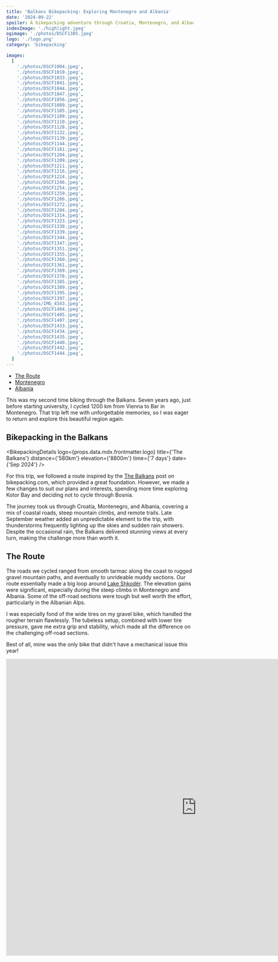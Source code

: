 ```yaml
---
title: 'Balkans Bikepacking: Exploring Montenegro and Albania'
date: '2024-09-22'
spoiler: A bikepacking adventure through Croatia, Montenegro, and Albania. Mountain trails, coastal roads, and the passes of the Albanian Alps.
indexImage: './highlight.jpeg'
ogimage: './photos/DSCF1385.jpeg'
logo: './logo.png'
category: 'bikepacking'

images:
  [
    './photos/DSCF1004.jpeg',
    './photos/DSCF1010.jpeg',
    './photos/DSCF1033.jpeg',
    './photos/DSCF1041.jpeg',
    './photos/DSCF1044.jpeg',
    './photos/DSCF1047.jpeg',
    './photos/DSCF1056.jpeg',
    './photos/DSCF1089.jpeg',
    './photos/DSCF1105.jpeg',
    './photos/DSCF1109.jpeg',
    './photos/DSCF1110.jpeg',
    './photos/DSCF1128.jpeg',
    './photos/DSCF1132.jpeg',
    './photos/DSCF1139.jpeg',
    './photos/DSCF1144.jpeg',
    './photos/DSCF1161.jpeg',
    './photos/DSCF1204.jpeg',
    './photos/DSCF1209.jpeg',
    './photos/DSCF1211.jpeg',
    './photos/DSCF1216.jpeg',
    './photos/DSCF1224.jpeg',
    './photos/DSCF1246.jpeg',
    './photos/DSCF1254.jpeg',
    './photos/DSCF1259.jpeg',
    './photos/DSCF1266.jpeg',
    './photos/DSCF1272.jpeg',
    './photos/DSCF1284.jpeg',
    './photos/DSCF1314.jpeg',
    './photos/DSCF1323.jpeg',
    './photos/DSCF1330.jpeg',
    './photos/DSCF1339.jpeg',
    './photos/DSCF1344.jpeg',
    './photos/DSCF1347.jpeg',
    './photos/DSCF1351.jpeg',
    './photos/DSCF1355.jpeg',
    './photos/DSCF1360.jpeg',
    './photos/DSCF1361.jpeg',
    './photos/DSCF1369.jpeg',
    './photos/DSCF1378.jpeg',
    './photos/DSCF1385.jpeg',
    './photos/DSCF1389.jpeg',
    './photos/DSCF1395.jpeg',
    './photos/DSCF1397.jpeg',
    './photos/IMG_4343.jpeg',
    './photos/DSCF1404.jpeg',
    './photos/DSCF1405.jpeg',
    './photos/DSCF1407.jpeg',
    './photos/DSCF1433.jpeg',
    './photos/DSCF1434.jpeg',
    './photos/DSCF1435.jpeg',
    './photos/DSCF1440.jpeg',
    './photos/DSCF1442.jpeg',
    './photos/DSCF1444.jpeg',
  ]
---
```


- [The Route](#the-route)
- [Montenegro](#montenegro)
- [Albania](#albania)

<MakeItBigContainer>
  <ImageComponent image={props.data.mdx.frontmatter.images[39]} />
</MakeItBigContainer>

This was my second time biking through the Balkans. Seven years ago, just before starting university, I cycled 1200 km from Vienna to Bar in Montenegro. That trip left me with unforgettable memories, so I was eager to return and explore this beautiful region again.

## Bikepacking in the Balkans

<BikepackingDetails
  logo={props.data.mdx.frontmatter.logo}
  title={'The Balkans'}
  distance={'580km'}
  elevation={'8800m'}
  time={'7 days'}
  date={'Sep 2024'}
/>

For this trip, we followed a route inspired by the [The Balkans](https://bikepacking.com/plog/balkans-bikepacking-video/) post on bikepacking.com, which provided a great foundation. However, we made a few changes to suit our plans and interests, spending more time exploring Kotor Bay and deciding not to cycle through Bosnia.

The journey took us through Croatia, Montenegro, and Albania, covering a mix of coastal roads, steep mountain climbs, and remote trails. Late September weather added an unpredictable element to the trip, with thunderstorms frequently lighting up the skies and sudden rain showers. Despite the occasional rain, the Balkans delivered stunning views at every turn, making the challenge more than worth it.

## The Route

The roads we cycled ranged from smooth tarmac along the coast to rugged gravel mountain paths, and eventually to unrideable muddy sections. Our route essentially made a big loop around [Lake Shkodër](https://en.wikipedia.org/wiki/Lake_Skadar). The elevation gains were significant, especially during the steep climbs in Montenegro and Albania. Some of the off-road sections were tough but well worth the effort, particularly in the Albanian Alps.

I was especially fond of the wide tires on my gravel bike, which handled the rougher terrain flawlessly. The tubeless setup, combined with lower tire pressure, gave me extra grip and stability, which made all the difference on the challenging off-road sections.

Best of all, mine was the only bike that didn't have a mechanical issue this year!

<FullWidthBackgroundContainer>
  <MakeItBigContainer>
    <LazyIframe height="800px">
      <iframe
        src="https://www.komoot.com/tour/1824466978/embed?profile=1"
        width="1024"
        height="800"
        frameborder="0"
        scrolling="no"
        loading="lazy"
        style={{ margin: 0 }}
      />
    </LazyIframe>
  </MakeItBigContainer>
</FullWidthBackgroundContainer>

## Croatia

We started our trip in Dubrovnik, arriving at the airport with our bikes all packed up. To make things easier, we booked our final night's accommodation near the airport, which turned out to be a smart move as we had our return flight very early in the morning. Our host kindly picked up all six of us, bikes included, from the airport and let us store our bike bags in the basement for the week, giving us a hassle-free start to the journey.

<MakeItBigContainer>
  <Container>
    <Column>
      <ImageComponent image={props.data.mdx.frontmatter.images[0]} />
    </Column>
    <Column>
      <ImageComponent image={props.data.mdx.frontmatter.images[1]} />
    </Column>
  </Container>
</MakeItBigContainer>

The weather on the first day was surprisingly nice, with clear skies and warm temperatures. We assembled our bikes by the apartment's pool and then set off toward the Montenegro border. But before long, a heavy thunderstorm caught up with us...

## Montenegro

### Kotor Bay

After assembling our bikes in Dubrovnik, we set off along the coast, crossing into Montenegro. The weather was pleasant at first, but as we neared Kotor, dark clouds began to gather. By nightfall, lightning was flashing across the sky.

We had planned to camp that night, but with the storm closing in, we opted for an apartment in Bijela instead. At just 10 euros per person, it was almost the same price as camping, so it felt like a good deal.

<MakeItBigContainer>
  <Container>
    <Column>
      <ImageComponent image={props.data.mdx.frontmatter.images[3]} isRow />
    </Column>
    <Column>
      <ImageComponent image={props.data.mdx.frontmatter.images[4]} isRow />
    </Column>
  </Container>
  <ImageComponent image={props.data.mdx.frontmatter.images[5]} isRow />
  <Container>
    <Column>
      <ImageComponent image={props.data.mdx.frontmatter.images[2]} />
    </Column>
    <Column>
      <ImageComponent image={props.data.mdx.frontmatter.images[6]} />
    </Column>
  </Container>
</MakeItBigContainer>

### Lovcen National Park

The next morning, we set off from Kotor Bay, and it didn't take long for the road to start climbing. The ascent from sea level to 1,400 meters was tough but well worth it, with incredible views of Kotor Bay fading behind us. As we climbed higher into Lovćen National Park, the landscape transformed into rocky cliffs and forests.

<MakeItBigContainer>
  <ImageComponent image={props.data.mdx.frontmatter.images[10]} isRow />
  <Container>
    <Column>
      <ImageComponent image={props.data.mdx.frontmatter.images[8]} isRow />
    </Column>
    <Column>
      <ImageComponent image={props.data.mdx.frontmatter.images[7]} isRow />
    </Column>
  </Container>
  <ImageComponent image={props.data.mdx.frontmatter.images[9]} />
</MakeItBigContainer>

The descent from the pass was amazing. A long, winding, paved mountain road led us down toward Virpazar, a small town by Lake Shkodër. Unfortunately, the weather wasn't on our side again, with thunderstorms in the forecast for the evening. So, for the second night in a row, we opted for an apartment.

In Virpazar, we got a nice surprise — a local restaurant where the famous Polish chef [Robert Makłowicz had filmed his show](https://www.youtube.com/watch?v=cOHcpsE8NWQ). Naturally, we had to try the food, and it didn't disappoint!

### Bar

On Day 3, we made our way toward Bar, starting with a climb out of Virpazar. The route took us through mountain passes before descending toward Bar city on the coast. From there we followed the coast to the Albanian border.

<MakeItBigContainer>
  <ThreePhotosContainer>
    <ImageComponent image={props.data.mdx.frontmatter.images[15]} isRow />
    <ImageComponent image={props.data.mdx.frontmatter.images[12]} noPadding />
    <ImageComponent image={props.data.mdx.frontmatter.images[14]} isRow />
  </ThreePhotosContainer>
  <Container>
    <Column>
      <ImageComponent image={props.data.mdx.frontmatter.images[11]} />
    </Column>
    <Column>
      <ImageComponent image={props.data.mdx.frontmatter.images[13]} />
    </Column>
  </Container>
</MakeItBigContainer>

## Albania

### Shkodër

The moment we entered Albania, we noticed how chaotic the traffic was, with cars, bikes, and pedestrians all moving in what seemed like organized chaos. It had an almost Asian vibe, with the roads full of people going in every direction. Stray dogs roamed the streets, and the Mercedes seemed to be the car of choice for just about everyone, whether brand new or old.

Despite the bustling atmosphere, the locals were incredibly welcoming. Children waved and offered high-fives as we passed by on our bikes, adding a sense of warmth. The weather, however, remained unpredictable, with thunderstorms once again in the forecast. We ended up finding a full 120m² villa right in the heart of downtown for just 10 euros per person, complete with a bottle of raki as a welcome gift. It was a perfect place to rest after the long day on the road.

<MakeItBigContainer>
  <ImageComponent image={props.data.mdx.frontmatter.images[16]} isRow />
  <Container>
    <Column>
      <ImageComponent image={props.data.mdx.frontmatter.images[17]} />
    </Column>
    <Column>
      <ImageComponent image={props.data.mdx.frontmatter.images[18]} />
    </Column>
  </Container>
</MakeItBigContainer>

### Albanian Alps: Shkodër to Nderlysaj

The part of our journey took us into the heart of the Albanian Alps, also known as [the Accursed Mountains](https://en.wikipedia.org/wiki/Accursed_Mountains). These mountains are one of the last unexplored regions of Europe, and it certainly felt that way as we ventured deeper into the rocky landscape. The route from Shkodër to Theth was the most challanging part of the trip.

We started with a scenic paved path along a canyon, with towering mountains on either side. Goats and cows wandered the road, adding to the sense that we were far from civilization. After about 20 kilometers, the smooth tarmac turned into gravel, and with all the recent rain, the trail was full of mud and water. The climb was steep, with breathtaking views behind us, but the rough conditions made it slow going.

<MakeItBigContainer>
  <ThreePhotosContainer>
    <ImageComponent image={props.data.mdx.frontmatter.images[19]} isRow />
    <ImageComponent image={props.data.mdx.frontmatter.images[20]} noPadding />
    <ImageComponent image={props.data.mdx.frontmatter.images[21]} isRow />
  </ThreePhotosContainer>
  <Container>
    <Column>
      <ImageComponent image={props.data.mdx.frontmatter.images[22]} />
    </Column>
    <Column>
      <ImageComponent image={props.data.mdx.frontmatter.images[23]} />
    </Column>
  </Container>
</MakeItBigContainer>

At around 500 meters of elevation, we reached the tiny village of Kir, where there was little more than a few excavators and a [small café](https://maps.app.goo.gl/B1ynt27vfQfi38vU7) housed in a shed. The café offered only soft drinks and Turkish coffee. Stray dogs roamed around the café. After a quick stop, we pushed on, but the nice gravel soon turned into a rocky and muddy mountain road. At one point, the mud became so thick that we had to walk our bikes through the mess — there was no way to ride it.

<MakeItBigContainer>
  <Container>
    <Column>
      <ImageComponent image={props.data.mdx.frontmatter.images[24]} isRow />
    </Column>
    <Column flex={2.25}>
      <ImageComponent image={props.data.mdx.frontmatter.images[25]} isRow />
    </Column>
  </Container>
  <ImageComponent image={props.data.mdx.frontmatter.images[27]} />
</MakeItBigContainer>

Eventually, we reached the mountain pass at 1100 meters. Thankfully, the downhill section wasn't muddy, but it was rocky and challenging. Some of the group had mechanical issues, with flat tires causing delays. As we descended into the valley, it was getting dark and cold, and to make things even more interesting, we didn't have any cellural signal.

<MakeItBigContainer>
  <Container>
    <Column flex={1.1115}>
      <ImageComponent image={props.data.mdx.frontmatter.images[26]} isRow />
      <ImageComponent image={props.data.mdx.frontmatter.images[28]} />
    </Column>
    <Column>
      <ImageComponent image={props.data.mdx.frontmatter.images[29]} />
    </Column>
  </Container>
</MakeItBigContainer>

We stopped at a small place called [Kafe Skollaj](https://maps.app.goo.gl/aD5imztnVgNxx9Dc9), which, despite calling itself a restaurant on Google Maps, was really just a pub. When I asked a local if they sell coke (Coca-Cola), he misunderstood and thought I was asking for cocaine! After clearing that up, we got our cold drinks, which gave us a much-needed boost for the final 8 kilometers of flatter gravel toward Nderlysaj.

> When I asked a local if they sell coke (Coca-Cola), he misunderstood and thought I was asking for cocaine!

We arrived at a guesthouse run by a local family, who were incredibly welcoming. They cooked us a huge dinner, and after a long, cold day, it was exactly what we needed. The owner proudly served us his homemade walnut raki, comparing it to a “Mercedes” among other raki. It was a great way to end the day, even though the heating wasn't working, and it was freezing cold at night. Luckily, I had my 0°C sleeping bag with me.

### Albanian Alps: Theth to Koplik

The next morning greeted us with cold temperatures, but for the first time on the trip, we had clear skies and sunshine. After a breakfast prepared by our hosts, we set out from Nderlysaj toward Theth, with the plan to climb up to the mountain pass at 1650 meters.

<MakeItBigContainer>
  <ImageComponent image={props.data.mdx.frontmatter.images[32]} isRow />
  <Container>
    <Column>
      <ImageComponent image={props.data.mdx.frontmatter.images[30]} />
    </Column>
    <Column flex={2.25}>
      <ImageComponent image={props.data.mdx.frontmatter.images[31]} />
    </Column>
  </Container>
</MakeItBigContainer>

Starting in the valley at around 500 meters elevation, we faced a grueling climb of over 1100 meters. Thankfully, this section of road had been freshly paved in 2022, which made the climb a lot more manageable. The smooth tarmac was a welcome relief after the rough, muddy trails we had faced the day before. As we rode higher, we reached Theth at 800 meters, a somewhat popular tourist spot with waterfalls and hiking trails. Here, we stopped at a small grocery store to resupply and grabbed a much-needed coffee.

<MakeItBigContainer>
  <Container>
    <Column flex={1.1115}>
      <ImageComponent image={props.data.mdx.frontmatter.images[33]} isRow />
      <ImageComponent image={props.data.mdx.frontmatter.images[35]} />
    </Column>
    <Column>
      <ImageComponent image={props.data.mdx.frontmatter.images[34]} />
    </Column>
  </Container>
</MakeItBigContainer>

The final push up to the pass was challenging, but the views at the top were stunning. At 1650 meters, we layered up in nearly all the clothes we had — it was freezing. Luckily, there was a neat hotel-restaurant at the top where we grabbed some food before starting the long descent toward Koplik.

<MakeItBigContainer>
  <Container>
    <Column>
      <ImageComponent image={props.data.mdx.frontmatter.images[37]} isRow />
    </Column>
    <Column>
      <ImageComponent image={props.data.mdx.frontmatter.images[38]} isRow />
    </Column>
  </Container>
  <ImageComponent image={props.data.mdx.frontmatter.images[36]} />
</MakeItBigContainer>

The downhill ride was about 40 kilometers, and it was one of the most rewarding parts of the entire trip. The views of Lake Shkodër and the surrounding mountains were breathtaking as we descended. We had to be careful, though, because at times the road was occupied by pigs wandering freely! As we got closer to the lake, the sun finally warmed us up, and the contrast between the towering mountains and the Shkodër lake below was unforgettable.

<MakeItBigContainer>
  <ImageComponent image={props.data.mdx.frontmatter.images[39]} isRow />
  <Container>
    <Column>
      <ImageComponent image={props.data.mdx.frontmatter.images[40]} isRow />
    </Column>
    <Column>
      <ImageComponent image={props.data.mdx.frontmatter.images[41]} isRow />
    </Column>
  </Container>
  <ImageComponent image={props.data.mdx.frontmatter.images[42]} />
</MakeItBigContainer>

From there, we crossed back into Montenegro, and headed to Podgorica.

<MakeItBigContainer>

  <ImageComponent image={props.data.mdx.frontmatter.images[43]} />
</MakeItBigContainer>

## Heading back to Dubrovnik

After passing through Podgorica, we camped for the night in a vineyard near the capital. This was the first time (long overdue!) that we decided to use our tents on the trip. The [campsite](https://www.instagram.com/vino_jokas/) was tucked between grapevines, and after a long day of riding, it felt great to finally sleep under the stars. We ended the evening with a delicious homemade lasagna and local wine, all prepared by the owner.

<MakeItBigContainer>

  <ImageComponent image={props.data.mdx.frontmatter.images[46]} isRow />
  <Container>
    <Column>
      <ImageComponent image={props.data.mdx.frontmatter.images[45]} />
    </Column>
    <Column>
      <ImageComponent image={props.data.mdx.frontmatter.images[44]} />
    </Column>
  </Container>
</MakeItBigContainer>

The next morning, we packed up early and aimed for the Bosnian border, but the mountainous route ahead wasn't as straightforward as it looked on the map. We passed through Danilovgrad and rode into a stretch of empty mountain roads. While the scenery was stunning, the complete lack of stores, or cafés made resupplying a real challenge. For nearly 80 kilometers, we cycled through isolated mountain passes without a single stop for water or food.

At one point, the road marked on our map turned into an unrideable rocky path. It was nearly impossible to push forward, with heavy vegetation and rocks blocking our way. **If you're following this route, definitely avoid this 10 km stretch (it starts at 465 km on the Komoot route)!** After plenty of swearing and struggling, we finally reached the village of Grahovo, where we stopped for a much-needed meal.

By this point, the group was feeling pretty wiped out, especially after a few days of relying mostly on jelly beans for energy. To make matters worse, we discovered that the border crossing we'd planned to use was for locals only. That meant we would have to take the main road at night, with big trucks passing by and an extra 500 meters of elevation to climb.

With everyone exhausted, we decided to change our plans. Instead of pushing on to Bosnia, we opted for a 20-kilometer descent down to Kotor Bay. It was a much-needed break from climbing, and by the time we reached our accommodation, we were rewarded with beautiful views of the lake.

The next day, we cycled along the coast back into Croatia, where we encountered heavy traffic at the border crossing. Luckily, it was a short day of just 50 kilometers. We returned to our final accommodation near Dubrovnik airport, where packed the bikes before our early morning flight.

With time to spare, we celebrated the end of our journey with a quick taxi ride into Dubrovnik to explore the city. It was the perfect way to wrap up our Balkan adventure.

## Our Rigs

<MakeItBigContainer>
  <ImageComponent image={props.data.mdx.frontmatter.images[47]} />
</MakeItBigContainer>

<MakeItBigContainer>
  <ImageComponent image={props.data.mdx.frontmatter.images[48]} />
</MakeItBigContainer>

<MakeItBigContainer>
  <ImageComponent image={props.data.mdx.frontmatter.images[49]} />
</MakeItBigContainer>

<MakeItBigContainer>
  <ImageComponent image={props.data.mdx.frontmatter.images[50]} />
</MakeItBigContainer>

<MakeItBigContainer>
  <ImageComponent image={props.data.mdx.frontmatter.images[51]} />
</MakeItBigContainer>

<MakeItBigContainer>
  <ImageComponent image={props.data.mdx.frontmatter.images[52]} />
</MakeItBigContainer>
